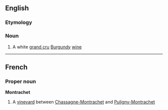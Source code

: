==English==

===Etymology===
{{F.}}

===Noun===
{{wikipedia}}
{{en-noun}}

# A white [[grand cru]] [[Burgundy]] [[wine]]

----
==French==

===Proper noun===
'''Montrachet'''

# A [[vineyard]] between [[Chassagne-Montrachet]] and [[Puligny-Montrachet]]